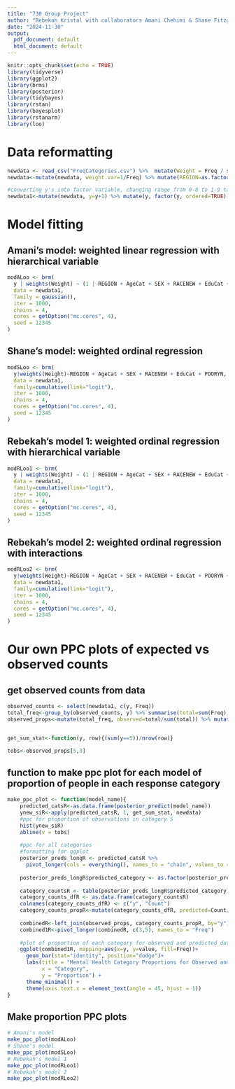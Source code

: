 ---
title: "730 Group Project"
author: "Rebekah Kristal with collaborators Amani Chehimi & Shane Fitzgerald"
date: "2024-11-30"
output:
  pdf_document: default
  html_document: default
---

```{r setup, include = FALSE}
knitr::opts_chunk$set(echo = TRUE)
library(tidyverse)
library(ggplot2)
library(brms)
library(posterior)
library(tidybayes)
library(rstan)
library(bayesplot)
library(rstanarm)
library(loo)
```
# Data reformatting
```{r}
newdata <- read_csv("FreqCategories.csv") %>%  mutate(Weight = Freq / sum(Freq))
newdata<-mutate(newdata, weight.var=1/Freq) %>% mutate(REGION=as.factor(REGION)) %>% mutate(AgeCat=as.factor(AgeCat)) %>% mutate(SEX=as.factor(SEX)) %>% mutate(RACENEW=as.factor(RACENEW))%>%mutate(EduCat=as.factor(EduCat)) %>% mutate(POORYN=as.factor(POORYN))

#converting y's into factor variable, changing range from 0-8 to 1-9 to match with model output
newdata1<-mutate(newdata, y=y+1) %>% mutate(y, factor(y, ordered=TRUE)) 
```
# Model fitting

## Amani's model: weighted linear regression with hierarchical variable
```{r}
modALoo <- brm(
  y | weights(Weight) ~ (1 | REGION + AgeCat + SEX + RACENEW + EduCat + POORYN), 
  data = newdata1,
  family = gaussian(), 
  iter = 1000, 
  chains = 4, 
  cores = getOption("mc.cores", 4), 
  seed = 12345
) 
```

## Shane's model: weighted ordinal regression
```{r}
modSLoo <- brm(
  y|weights(Weight)~REGION + AgeCat + SEX + RACENEW + EduCat + POORYN,
  data = newdata1, 
  family=cumulative(link="logit"),  
  iter = 1000, 
  chains = 4, 
  cores = getOption("mc.cores", 4), 
  seed = 12345
)
```

## Rebekah's model 1: weighted ordinal regression with hierarchical variable
```{r}
modRLoo1 <- brm(
  y | weights(Weight) ~ (1 | REGION + AgeCat + SEX + RACENEW + EduCat + POORYN),
  data = newdata1,
  family=cumulative(link="logit"),  
  iter = 1000, 
  chains = 4, 
  cores = getOption("mc.cores", 4), 
  seed = 12345
)
```

## Rebekah's model 2: weighted ordinal regression with interactions
```{r}
modRLoo2 <- brm(
  y|weights(Weight)~REGION + AgeCat + SEX + RACENEW + EduCat + POORYN + REGION*POORYN + REGION*RACENEW + RACENEW*POORYN, 
  data = newdata1,
  family=cumulative(link="logit"),  
  iter = 1000, 
  chains = 4, 
  cores = getOption("mc.cores", 4), 
  seed = 12345
)
```

# Our own PPC plots of expected vs observed counts

## get observed counts from data
```{r}
observed_counts <- select(newdata1, c(y, Freq)) 
total_freq<-group_by(observed_counts, y) %>% summarise(total=sum(Freq)) 
observed_props<-mutate(total_freq, observed=total/sum(total)) %>% mutate(y=as.factor(y))


get_sum_stat<-function(y, row){(sum(y==5))/nrow(row)}

tobs<-observed_props[5,3]
```

## function to make ppc plot for each model of proportion of people in each response category
```{r}
make_ppc_plot <- function(model_name){
    predicted_catsR<-as.data.frame(posterior_predict(model_name))
    ynew_siR<-apply(predicted_catsR, 1, get_sum_stat, newdata)
    #ppc for proportion of observations in category 5
    hist(ynew_siR)
    abline(v = tobs)
    
    #ppc for all categories
    #formatting for ggplot
    posterior_preds_longR <- predicted_catsR %>%
      pivot_longer(cols = everything(), names_to = "chain", values_to = "predicted_category")
    
    posterior_preds_longR$predicted_category <- as.factor(posterior_preds_longR$predicted_category)
    
    category_countsR <- table(posterior_preds_longR$predicted_category)
    category_counts_dfR <- as.data.frame(category_countsR)
    colnames(category_counts_dfR) <- c("y", "Count")
    category_counts_propR<-mutate(category_counts_dfR, predicted=Count/(4000*5462))
    
    combinedR<-left_join(observed_props, category_counts_propR, by="y")
    combined1R<-pivot_longer(combinedR, c(3,5), names_to = "Freq")
    
    #plot of proportion of each category for observed and predicted data
    ggplot(combined1R, mapping=aes(x=y, y=value, fill=Freq))+
      geom_bar(stat="identity", position="dodge")+
      labs(title = "Mental Health Category Proportions for Observed and Predicted Data",
           x = "Category",
           y = "Proportion") +
      theme_minimal() +
      theme(axis.text.x = element_text(angle = 45, hjust = 1))
}
```

## Make proportion PPC plots
```{r}
# Amani's model
make_ppc_plot(modALoo)
# Shane's model
make_ppc_plot(modSLoo)
# Rebekah's model 1
make_ppc_plot(modRLoo1)
# Rebekah's model 2
make_ppc_plot(modRLoo2)
```
